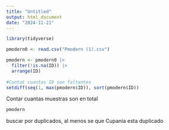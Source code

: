 ```yaml
---
title: "Untitled"
output: html_document
date: "2024-11-21"
---
```


```r
library(tidyverse)
```


```r
pmodern0 <- read.csv("Pmodern (1).csv")
```


```r
pmodern <- pmodern0 |>
  filter(!is.na(ID)) |>
  arrange(ID)
  
#Contat cuantas ID son faltantes
setdiff(seq(1, max(pmodern$ID)), sort(pmodern$ID))
```

Contar cuantas muestras son en total
```r
pmodern 

```


buscar por duplicados, al menos se que Cupania esta duplicado
```r

```

